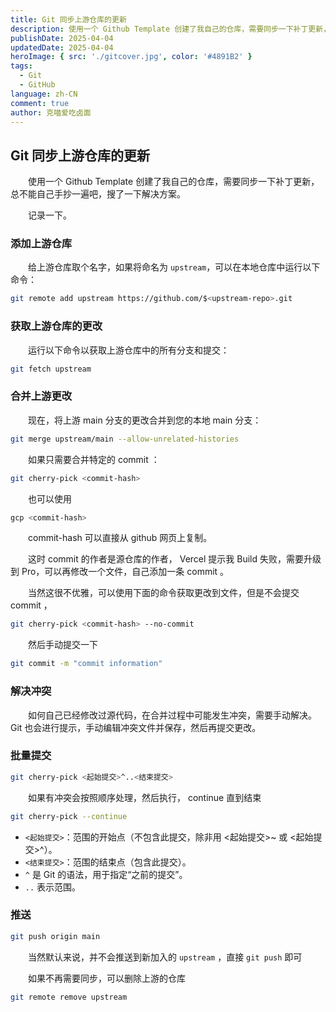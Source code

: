 ---
title: Git 同步上游仓库的更新
description: 使用一个 Github Template 创建了我自己的仓库，需要同步一下补丁更新，总不能自己手抄一遍吧，搜了一下解决方案。记录一下。
publishDate: 2025-04-04
updatedDate: 2025-04-04
heroImage: { src: './gitcover.jpg', color: '#4891B2' }
tags: 
  - Git
  - GitHub
language: zh-CN
comment: true
author: 克喵爱吃卤面
---


## Git 同步上游仓库的更新

　　使用一个 Github Template 创建了我自己的仓库，需要同步一下补丁更新，总不能自己手抄一遍吧，搜了一下解决方案。

　　记录一下。

### 添加上游仓库

　　给上游仓库取个名字，如果将命名为 `upstream`​ ，可以在本地仓库中运行以下命令：

```sh
git remote add upstream https://github.com/$<upstream-repo>.git
```

### 获取上游仓库的更改

　　运行以下命令以获取上游仓库中的所有分支和提交：

```sh
git fetch upstream
```

### 合并上游更改

　　现在，将上游 main 分支的更改合并到您的本地 main 分支：

```sh
git merge upstream/main --allow-unrelated-histories
```

　　如果只需要合并特定的 commit ：

```sh
git cherry-pick <commit-hash>
```

　　也可以使用

```sh
gcp <commit-hash>
```

　　commit-hash 可以直接从 github 网页上复制。

　　这时 commit 的作者是源仓库的作者， Vercel 提示我 Build 失败，需要升级到 Pro，可以再修改一个文件，自己添加一条 commit 。

　　当然这很不优雅，可以使用下面的命令获取更改到文件，但是不会提交 commit ，

```sh
git cherry-pick <commit-hash> --no-commit
```

　　然后手动提交一下

```sh
git commit -m "commit information"
```

### 解决冲突

　　如何自己已经修改过源代码，在合并过程中可能发生冲突，需要手动解决。  
Git 也会进行提示，手动编辑冲突文件并保存，然后再提交更改。

### 批量提交

```sh
git cherry-pick <起始提交>^..<结束提交>
```

　　如果有冲突会按照顺序处理，然后执行， continue 直到结束

```sh
git cherry-pick --continue
```

* ​`<起始提交>`​：范围的开始点（不包含此提交，除非用 \<起始提交\>\~ 或 \<起始提交\>\^）。
* ​`<结束提交>`​：范围的结束点（包含此提交）。
* ​`^`​ 是 Git 的语法，用于指定“之前的提交”。
* ​`..`​ 表示范围。

### 推送

```sh
git push origin main
```

　　当然默认来说，并不会推送到新加入的 `upstream`​ ，直接 `git push`​ 即可

　　如果不再需要同步，可以删除上游的仓库

```sh
git remote remove upstream
```
